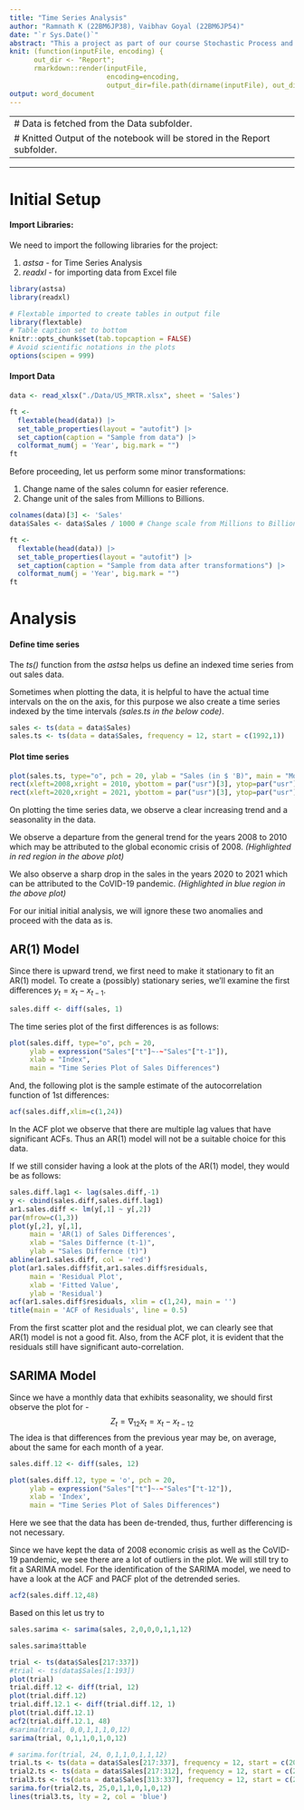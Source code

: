 ```yaml
---
title: "Time Series Analysis"
author: "Ramnath K (22BM6JP38), Vaibhav Goyal (22BM6JP54)"
date: "`r Sys.Date()`"
abstract: "This a project as part of our course Stochastic Process and Application at ISI, Kolkata. We will be analysing the time series data of new cars sales in USA from January 1992 to October 2022. The end goal of the project would be to be able to fit a suitable time series model and predict values for certain period. The repository for this project can be found at https://github.com/vai-b-hav/SPA_Project"
knit: (function(inputFile, encoding) {
      out_dir <- "Report";
      rmarkdown::render(inputFile,
                        encoding=encoding,
                        output_dir=file.path(dirname(inputFile), out_dir))})
output: word_document
---
```


---
# Data is fetched from the Data subfolder.
# Knitted Output of the notebook will be stored in the Report subfolder.
---

***

# Initial Setup

#### Import Libraries:

We need to import the following libraries for the project:

1.  *astsa* - for Time Series Analysis
2.  *readxl* - for importing data from Excel file

```r
library(astsa)
library(readxl)
```

```r
# Flextable imported to create tables in output file
library(flextable)
# Table caption set to bottom
knitr::opts_chunk$set(tab.topcaption = FALSE)
# Avoid scientific notations in the plots
options(scipen = 999)
```


#### Import Data
```r
data <- read_xlsx("./Data/US_MRTR.xlsx", sheet = 'Sales')
```
```r
ft <- 
  flextable(head(data)) |>
  set_table_properties(layout = "autofit") |>
  set_caption(caption = "Sample from data") |>
  colformat_num(j = 'Year', big.mark = "")
ft
```

Before proceeding, let us perform some minor transformations:

1.  Change name of the sales column for easier reference.
2.  Change unit of the sales from Millions to Billions.

```r
colnames(data)[3] <- 'Sales'
data$Sales <- data$Sales / 1000 # Change scale from Millions to Billions
```

```r
ft <- 
  flextable(head(data)) |>
  set_table_properties(layout = "autofit") |>
  set_caption(caption = "Sample from data after transformations") |>
  colformat_num(j = 'Year', big.mark = "")
ft
```

# Analysis

#### Define time series

The *ts()* function from the *astsa* helps us define an indexed time series from out sales data.

Sometimes when plotting the data, it is helpful to have the actual time intervals on the on the axis, for this purpose we also create a time series indexed by the time intervals *(sales.ts in the below code)*.
```r
sales <- ts(data = data$Sales)
sales.ts <- ts(data = data$Sales, frequency = 12, start = c(1992,1))
```
#### Plot time series
```r
plot(sales.ts, type="o", pch = 20, ylab = "Sales (in $ 'B)", main = "Monthly New Car Sales in US [Jan 1992 - Oct 2022]")
rect(xleft=2008,xright = 2010, ybottom = par("usr")[3], ytop=par("usr")[4], density=10, col = "red")
rect(xleft=2020,xright = 2021, ybottom = par("usr")[3], ytop=par("usr")[4], density=10, col = "blue")

```

On plotting the time series data, we observe a clear increasing trend and a seasonality in the data.

We observe a departure from the general trend for the years 2008 to 2010 which may be attributed to the global economic crisis of 2008. *(Highlighted in red region in the above plot)*

We also observe a sharp drop in the sales in the years 2020 to 2021 which can be attributed to the CoVID-19 pandemic. *(Highlighted in blue region in the above plot)*

For our initial initial analysis, we will ignore these two anomalies and proceed with the data as is.

## AR(1) Model

Since there is upward trend, we first need to make it stationary to fit an AR(1) model. To create a (possibly) stationary series, we’ll examine the first differences $y_t = x_t - x_{t-1}$.

```r
sales.diff <- diff(sales, 1)
```

The time series plot of the first differences is as follows:

```r
plot(sales.diff, type="o", pch = 20,
     ylab = expression("Sales"["t"]~-~"Sales"["t-1"]),
     xlab = "Index",
     main = "Time Series Plot of Sales Differences")
```

And, the following plot is the sample estimate of the autocorrelation function of 1st differences:

```r
acf(sales.diff,xlim=c(1,24))
```

In the ACF plot we observe that there are multiple lag values that have significant ACFs. Thus an AR(1) model will not be a suitable choice for this data.

If we still consider having a look at the plots of the AR(1) model, they would be as follows:

```r
sales.diff.lag1 <- lag(sales.diff,-1)
y <- cbind(sales.diff,sales.diff.lag1)
ar1.sales.diff <- lm(y[,1] ~ y[,2])
par(mfrow=c(1,3))
plot(y[,2], y[,1],
     main = 'AR(1) of Sales Differences',
     xlab = "Sales Differnce (t-1)",
     ylab = "Sales Differnce (t)")
abline(ar1.sales.diff, col = 'red')
plot(ar1.sales.diff$fit,ar1.sales.diff$residuals,
     main = 'Residual Plot',
     xlab = 'Fitted Value',
     ylab = 'Residual')
acf(ar1.sales.diff$residuals, xlim = c(1,24), main = '')
title(main = 'ACF of Residuals', line = 0.5)
```

From the first scatter plot and the residual plot, we can clearly see that AR(1) model is not a good fit. Also, from the ACF plot, it is evident that the residuals still have significant auto-correlation.  

## SARIMA Model

Since we have a monthly data that exhibits seasonality, we should first observe the plot for -
$${Z_{t} = \nabla_{12}x_{t} = x_t - x_{t-12}}$$
The idea is that differences from the previous year may be, on average, about the same for each month of a year.

```r
sales.diff.12 <- diff(sales, 12)
```


```r
plot(sales.diff.12, type = 'o', pch = 20,
     ylab = expression("Sales"["t"]~-~"Sales"["t-12"]),
     xlab = 'Index',
     main = "Time Series Plot of Sales Differences")
```

Here we see that the data has been de-trended, thus, further differencing is not necessary.

Since we have kept the data of 2008 economic crisis as well as the CoVID-19 pandemic, we see there are a lot of outliers in the plot. We will still try to fit a SARIMA model. For the identification of the SARIMA model, we need to have a look at the ACF and PACF plot of the detrended series. 

```r
acf2(sales.diff.12,48)
```
Based on this let us try to 

```r
sales.sarima <- sarima(sales, 2,0,0,0,1,1,12)

sales.sarima$ttable
```

```r
trial <- ts(data$Sales[217:337])
#trial <- ts(data$Sales[1:193])
plot(trial)
trial.diff.12 <- diff(trial, 12)
plot(trial.diff.12)
trial.diff.12.1 <- diff(trial.diff.12, 1)
plot(trial.diff.12.1)
acf2(trial.diff.12.1, 48)
#sarima(trial, 0,0,1,1,1,0,12)
sarima(trial, 0,1,1,0,1,0,12)
```


```r
# sarima.for(trial, 24, 0,1,1,0,1,1,12)
trial.ts <- ts(data = data$Sales[217:337], frequency = 12, start = c(2010,1))
trial2.ts <- ts(data = data$Sales[217:312], frequency = 12, start = c(2010,1))
trial3.ts <- ts(data = data$Sales[313:337], frequency = 12, start = c(2018,1))
sarima.for(trial2.ts, 25,0,1,1,0,1,0,12)
lines(trial3.ts, lty = 2, col = 'blue')
```



